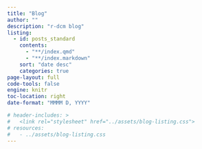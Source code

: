 ```yaml
---
title: "Blog"
author: ""
description: "r-dcm blog"
listing:
  - id: posts_standard
    contents:
      - "**/index.qmd"
      - "**/index.markdown"
    sort: "date desc"
    categories: true
page-layout: full
code-tools: false
engine: knitr
toc-location: right
date-format: "MMMM D, YYYY"

# header-includes: >
#   <link rel="stylesheet" href="../assets/blog-listing.css">
# resources:
#   - ../assets/blog-listing.css 
---
```

